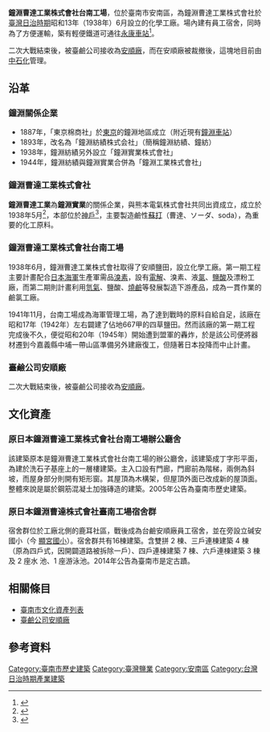 {{coord|23|1|49.16|N|120|7|24.32|E|region:TW|display=title}}
{{tw monument
|name=原日本鐘淵曹達工業株式會社台南工場辦公廳舍
|formername=
|image=原日本鐘淵曹達工業株式會社台南工場辦公廳舍.JPG
|imagename=廳舍外觀
|othername=臺鹼安順廠
|level=歷史建築
|class=公共建築
|time={{JPN}}昭和十五年（1940年）
|location={{TWN}}臺南市安南區北汕尾二路421號
|open=不開放
|reg_url=https://nchdb.boch.gov.tw/assets/advanceSearch/historicalBuilding/20051006000002|date=2005年10月6日}}
{{tw monument
|name=原日本鐘淵曹達株式會社臺南工場宿舍群
|formername=台鹼員工宿舍
|image=原日本鐘淵曹達株式會社臺南工場宿舍群.JPG
|imagename=
|othername=臺鹼安順廠員工宿舍
|level=直轄市定古蹟
|class=宅第
|location={{TWN}}臺南市安南區北汕尾二路661巷
|reg_url=https://nchdb.boch.gov.tw/assets/advanceSearch/monument/20141117000001
|date=2014年11月17日}}
'''鐘淵曹達工業株式會社台南工場'''，位於臺南市安南區，為鐘淵曹達工業株式會社於[[臺灣日治時期|臺灣日治時期]]昭和13年（1938年）6月設立的化學工廠。場內建有員工宿舍，同時為了方便運輸，築有輕便鐵道可通往[[永康車站|永康車站]]<ref>{{Cite web|url=https://www.luerhmen.org.tw/about_us.php?kind=1&class_id=56&item_id=150|title=媽祖宮鹽業與臺碱產業|accessdate=|author=|date=|publisher=鹿耳門天后宮}}</ref>。

二次大戰結束後，被臺鹼公司接收為[[臺鹼公司安順廠|安順廠]]{{r|鹽}}，而在安順廠被裁撤後，這塊地目前由[[中國石油化學工業開發|中石化]]管理{{r|文}}。

== 沿革 ==

=== 鐘淵關係企業 ===

* 1887年，「東京棉商社」於[[东京|東京]]的鐘淵地區成立（附近現有[[鐘淵站|鐘淵車站]]）
* 1893年，改名為「鐘淵紡績株式会社」（簡稱鐘淵紡績、鐘紡）
* 1938年，鐘淵紡績另外設立「鐘淵實業株式會社」
* 1944年，鐘淵紡績與鐘淵實業合併為「鐘淵工業株式會社」

=== 鐘淵曹達工業株式會社 ===
'''鐘淵曹達工業'''為'''鐘淵實業'''的關係企業，與熊本電氣株式會社共同出資成立，成立於1938年5月<ref>{{Cite web|url=https://repository.kulib.kyoto-u.ac.jp/dspace/bitstream/2433/45126/1/10159107.pdf|title=戦時期「鐘紡グループ」と鐘淵実業の設立|accessdate=|author=鄭安基|date=1997-01|publisher=京都大學經濟學會}}</ref>，本部位於[[神户市|神戶]]<ref>{{Cite web|url=https://www.digital.archives.go.jp/das/image/F0000000000000243445|title=持株会社整理委員会等文書・議決権行使委任書綴・鐘ヶ淵紡績|accessdate=|author=|date=1946?|publisher=持株会社整理委員会}}</ref>，主要製造鹼性[[碳酸钠|蘇打]]（曹達、ソーダ、soda），為重要的化工原料。

=== 鐘淵曹達工業株式會社台南工場 ===
1938年6月，鐘淵曹達工業株式會社取得了安順鹽田，設立化學工廠。第一期工程主要計畫配合[[大日本帝國海軍|日本海軍]]生產軍需品[[溴素|溴素]]，設有[[電解|電解]]、溴素、液[[氯|氯]]、[[鹽酸|鹽酸]]及漂粉工廠，而第二期則計畫利用[[氫氣|氫氣]]、鹽酸、[[燒鹼|燒鹼]]等發展製造下游產品，成為一貫作業的鹼氯工廠{{r|鹽}}。

1941年11月，台南工場成為海軍管理工場，為了達到戰時的原料自給自足，該廠在昭和17年（1942年）左右闢建了佔地667甲的四草鹽田{{r|鹽}}。然而該廠的第一期工程完成後不久，便從昭和20年（1945年）開始遭到盟軍的轟炸，於是該公司便將器材遷到今嘉義縣中埔一帶山區準備另外建廠復工，但隨著日本投降而中止計畫{{r|鹽}}。

=== 臺鹼公司安順廠 ===
二次大戰結束後，被臺鹼公司接收為[[臺鹼公司安順廠|安順廠]]{{r|鹽}}。

== 文化資產 ==

=== 原日本鐘淵曹達工業株式會社台南工場辦公廳舍 ===
該建築原本是鐘淵曹達工業株式會社台南工場的辦公廳舍，該建築成丁字形平面，為建於洗石子基座上的一層樓建築。主入口設有門廊，門廊前為階梯，兩側為斜坡，而屋身部分則開有矩形窗。其屋頂為木構架，但屋頂外面已改成新的屋頂面。整體來說是屬於鋼筋混凝土加強磚造的建築{{r|文}}。2005年公告為臺南市歷史建築{{r|文}}。

=== 原日本鐘淵曹達株式會社臺南工場宿舍群 ===
宿舍群位於工廠北側的鹿耳社區，戰後成為台鹼安順廠員工宿舍，並在旁設立碱安國小（今 [[臺南市安南區顯宮國民小學|顯宮國小]]）。宿舍群共有16棟建築。含雙拼 2 棟、三戶連棟建築 4 棟（原為四戶式，因開闢道路被拆除一戶）、四戶連棟建築 7 棟、六戶連棟建築 3 棟及 2 座水 池、1 座游泳池。2014年公告為臺南市是定古蹟。

== 相關條目 ==
*[[臺南市文化資產列表|臺南市文化資產列表]]
*[[臺鹼公司安順廠|臺鹼公司安順廠]]

== 參考資料 ==
{{reflist|2|refs=
<ref name="鹽">{{cite book|author=張復明、方俊育 |title=台灣的鹽業 |publisher=遠足文化 |location=台北縣新店市 |isbn=978-986-6731-20-4 |pages=95、120、124、125頁|date=2008年11月}}</ref>
<ref name="文">[https://nchdb.boch.gov.tw/assets/advanceSearch/historicalBuilding/20051006000002 原日本鐘淵曹達工業株式會社台南工場辦公廳舍].文化部文化資產局 </ref>
}}

{{臺灣鹽業}}
{{台南市歷史建築}}

[[Category:臺南市歷史建築|Category:臺南市歷史建築]]
[[Category:臺灣鹽業|Category:臺灣鹽業]]
[[Category:安南區|Category:安南區]]
[[Category:台灣日治時期產業建築|Category:台灣日治時期產業建築]]